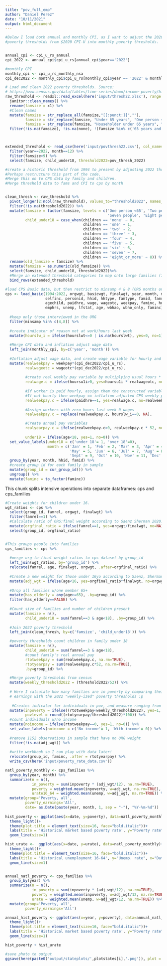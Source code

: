 ```yaml
---
title: "pov_full_emp"
author: "Daniel Perez"
date: "10/11/2021"
output: html_document
---
```



```r

#Below I load both annual and monthly CPI, as I want to adjust the 2020 annual
#poverty thresholds from $2020 CPI-U into monthly poverty thresholds.


annual_cpi <- cpi_u_rs_annual
cpi_2022 <- annual_cpi$cpi_u_rs[annual_cpi$year=='2022']

#monthly CPI
monthly_cpi <- cpi_u_rs_monthly_nsa
cpi_dec2022 <- monthly_cpi$cpi_u_rs[monthly_cpi$year == '2022' & monthly_cpi$month=='12'] # Adjust all to December 2022 $


```

```r

# Load and clean 2022 poverty thresholds. Source:
# https://www.census.gov/data/tables/time-series/demo/income-poverty/historical-poverty-thresholds.html 
raw_threshold <- readxl::read_excel(here('input/thresh22.xlsx'), range = "A6:J22") %>% 
  janitor::clean_names() %>% 
  rename(famsize = x1) %>% 
  #Clean names
  mutate(famsize = str_replace_all(famsize,"[[:punct:]]",""),
         famsize = str_replace(famsize, "Under 65 years", "One person <65"),
         famsize = str_replace(famsize, "Householder under 65 years", "Two people <65")) %>% 
  filter(!is.na(famsize), !is.na(none), !(famsize %in% c('65 years and over', 'Householder 65 years and over')))



extended_threshold <- read_csv(here('input/povthresh22.csv'), col_names=TRUE) %>%
  filter(year==2022, month==12) %>% 
  filter(famsize>9) %>% 
  select(famsize, child_under18, threshold2022=pov_thresh_2022)

#create a historic threshold from 1994 to present by adjusting 2022 thresholds
#Perhaps restructure this part of the code. 
#Merge this on to CPS data by family and children. 
#Merge threshold data to fams and CPI to cps by month


clean_thresh <- raw_threshold %>% 
  pivot_longer(2:ncol(raw_threshold), values_to="threshold2022", names_to = 'children') %>% 
  filter(!is.na(threshold2022)) %>% 
  mutate(famsize = factor(famsize, levels = c('One person <65', 'Two people <65', 'Three people', 'Four people', 'Five people', 'Six people', 
                                              'Seven people', 'Eight people', 'Nine people or more')),
         child_under18 = case_when(children == 'none' ~ 0,
                                   children == 'one' ~ 1,
                                   children == 'two' ~ 2, 
                                   children == 'three' ~ 3,
                                   children == 'four' ~ 4,
                                   children == 'five' ~ 5,
                                   children == 'six' ~ 6,
                                   children == 'seven' ~ 7,
                                   children == 'eight_or_more' ~ 8)) %>% 
  rename(old_famsize = famsize) %>% 
  mutate(famsize = as.numeric(old_famsize)) %>% 
  select(famsize, child_under18, threshold2022)%>% 
  #Merge an extended threshold categories to map onto large families (10+)
  bind_rows(extended_threshold)

```



```r

#load CPS Basic data, but then restrict to minsamp 4 & 8 (ORG months only)
cps <- load_basic(1994:2022, orgwgt, basicwgt, finalwgt, year, month, minsamp, selfemp,
                  selfinc, personid, hhid, hhtype, famtype, famid, famrel, ownchild,
                  agechild, paidhre, wage, wageotc, weekpay, faminc, hourslwt, hourslw1, hoursu1i,
                  emphrs, unemp, lfstat, age, wbhao, wbho_only, faminc) %>% 
  
  #keep only those interviewed in the ORG
  filter(minsamp %in% c(4,8)) %>%
  
  #create indicator of reason not at work/hours last week
  mutate(hourslw_i = ifelse(hourslwt<=0 | is.na(hourslwt), yes=0, no=1)) %>% 
  
  #Merge CPI data and inflation adjust wage data
  left_join(monthly_cpi, by=c('year', 'month')) %>% 
  
  #Inflation adjust wage data, and create wage variable for hourly and salaried workers.
  mutate(realweekpay = weekpay*(cpi_dec2022/cpi_u_rs),
         realwageotc = wageotc*(cpi_dec2022/cpi_u_rs),
         
         #create real weekly pay variable by multiplying usual hours * wageotc
         realwage.c = ifelse(hoursu1i>0, yes=hoursu1i * realwageotc, no = NA),
         
         #If worker is paid hourly, assign them the constructed variable realwage.c
         #If not hourly then weekpay == inflation adjusted CPS weekly pay variable.
         realweekpay.c = ifelse(paidhre==1, yes=realwage.c, no=realweekpay),
         
         #Assign workers with zero hours last week 0 wages
         realweekpay.c = replace(realweekpay.c, hourslw_i==0, NA),

         #Create annual pay variables
         realyearpay.c = ifelse(realweekpay.c>0, realweekpay.c * 52, no=NA),
         
         under18 = ifelse(age<18, yes=1, no=0)) %>% 
  set_value_labels(under18 = c('under 18'= 1, 'over 18'=0),
                   month = c('Jan' = 1, 'Feb' = 2, 'Mar' = 3, 'Apr' = 4,
                             'May' = 5, 'Jun' = 6, 'Jul' = 7, 'Aug' = 8,
                             'Sept' = 9, 'Oct' = 10, 'Nov' = 11, 'Dec' = 12)) %>% 
  group_by(year, month, hhid, famid) %>% 
  #create group id for each family in sample
  mutate(group_id = cur_group_id()) %>% 
  ungroup() %>% 
  mutate(faminc = to_factor(faminc))

```

This chunk splits intensive operations into separate dataframes: cps and cps_families

```r

#Create weights for children under 16. 
wgt_ratios <- cps %>% 
  select(group_id, famrel, orgwgt, finalwgt) %>% 
  filter(famrel==1) %>% 
  #Calculate ratio of ORG:final weight according to Saenz Sherman 2020.
  mutate(orgfinal_ratio = ifelse(famrel==1, yes=orgwgt/finalwgt, no=NA)) %>% 
  select(group_id, orgfinal_ratio)


#This groups people into families
cps_families <- cps %>% 
  
  #merge org-to-final weight ratios to cps dataset by group_id
  left_join(wgt_ratios, by='group_id') %>% 
  relocate(famrel, age, finalwgt, orgwgt, .after=orgfinal_ratio) %>% 
  
  #Create a new weight for those under 16yo according to Saenz, Sherman 2020.
  mutate(adj_wgt = ifelse(age<16, yes=orgfinal_ratio*finalwgt, no=orgwgt)) %>% 
  
  #Drop all families w/one member 65+
  mutate(has_elderly = any(age>=65), .by=group_id) %>%
  filter(has_elderly==FALSE) %>% 
  
  #Count size of families and number of children present
  mutate(famsize = n(),
         child_under18 = sum(famrel==3 & age<18), .by=group_id) %>% 
  
  #Join 2022 poverty threshold
  left_join(clean_thresh, by=c('famsize', 'child_under18')) %>% 

  #poverty thresholds count children in family under 18
  mutate(famsize = n(),
         child_under18 = sum(famrel==3 & age<18),
         #count family's real annual pay
         rtotweekpay = sum(realweekpay.c, na.rm=TRUE),
         rtotyearpay = sum(realweekpay.c*52, na.rm=TRUE),
         .by=group_id) %>% 

  #Merge poverty thresholds from census
  mutate(weekly_threshold2022 = (threshold2022/52)) %>%
  
  # Here I calculate how many families are in poverty by comparing their weekly
  # earnings with the 2022 "weekly-ized" poverty thresholds :p
 
   #Creates indicator for individuals in pov, and measure ranging from 0-4029% of poverty level
  mutate(inpoverty = ifelse((rtotweekpay<weekly_threshold2022), yes=1, no=0), 
         povlevel = round((rtotyearpay/threshold2022)*100)) %>% 
  #count individuals w/no income
  mutate(noincome = ifelse(rtotweekpay==0, yes=1, no=0)) %>% 
  set_value_labels(noincome = c('No income'= 1, 'With income'= 0)) %>% 
    
  #remove 1152 observations in sample that have no ORG weight
  filter(!is.na(adj_wgt)) %>% 
    
  #write workbook so I can play with data later!
  relocate(group_id, faminc, .after = rtotyearpay) %>% 
  write_csv(here('input/poverty_rate_data.csv'))

```

```r

natl_poverty_monthly <- cps_families %>% 
  group_by(year, month) %>% 
  summarize(n = n(),
            in_poverty = sum(inpoverty * (adj_wgt/12), na.rm=TRUE),
            poverty = weighted.mean(inpoverty, w=adj_wgt, na.rm=TRUE),
            urate16_64 = weighted.mean(unemp, w=adj_wgt, na.rm=TRUE)) %>%
  mutate(group='Poverty, all',
         poverty_earnings='All',
         date= as.Date(paste(year, month, 1, sep = "-"), "%Y-%m-%d"))
    
hist_poverty <- ggplot(aes(x=date, y=poverty), data=natl_poverty_monthly)+
  theme_light()+
  theme(plot.title = element_text(size=16, face="bold.italic"))+
  labs(title = 'Historical market based poverty rate', y="Poverty rate", x="Date")+
  geom_line(size=1)

hist_urate <-  ggplot(aes(x=date, y=urate), data=natl_poverty_monthly)+
  theme_light()+
  theme(plot.title = element_text(size=16, face="bold.italic"))+
  labs(title = 'Historical unemployment 16-64', y="Unemp. rate", x="Date")+
  geom_line(size=1)


annual_natl_poverty <- cps_families %>% 
  group_by(year) %>% 
  summarize(n = n(),
            in_poverty = sum(inpoverty * (adj_wgt/12), na.rm=TRUE),
            poverty = weighted.mean(inpoverty, w=adj_wgt/12, na.rm=TRUE),
            urate = weighted.mean(unemp, w=adj_wgt/12, na.rm=TRUE)) %>%
  mutate(group='Poverty, all',
         poverty_earnings='All')

annual_hist_poverty <- ggplot(aes(x=year, y=poverty), data=annual_natl_poverty)+
  theme_light()+
  theme(plot.title = element_text(size=16, face="bold.italic"))+
  labs(title = 'Historical market based poverty rate', y="Poverty rate", x="Date")+
  geom_line(size=1)

hist_poverty + hist_urate

#save photo to output
ggsave(here(paste0('output/stateplots/',plotstates[i],'.png')), plot = last_plot(), dpi=300, width = 9, height = 5)


```





